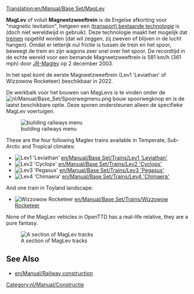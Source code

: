 [[Translation:en/Manual/Base Set/MagLev]]
{{nl/Manual/Base Set/Typen spoorweg}}

'''MagLev''' of voluit '''Magneetzweeftrein''' is de Engelse afkorting voor "magnetic levitation", hetgeen een [https://www.wikipedia.org/wiki/Maglev (transport) bestaande technologie] is (doch niet wereldwijd in gebruik). Deze technologie maakt het mogelijk dat [[nl/Manual/Treinen|treinen]] opgetild worden (dat wil zeggen, zij zweven of blijven in de lucht hangen). Omdat er letterijk nul frictie is tussen de trein en het spoor, beweegt de trein en zijn wagons zeer snel over het spoor. De recordtijd in de echte wereld voor een bemande Magneetzweeftrein is 581 km/h (361 mph) door [https://www.wikipedia.org/wiki/JR-Maglev JR-Maglev] op 2 december 2003.

In het spel komt de eerste Magneetzweeftrein (Lev1 'Leviathan' of Wizzowow Rocketeer) beschikbaar in 2022.

De werkbalk voor het bouwen van MagLevs is te vinden onder de [[File:nl/Manual/Base Set/Spoorwegmenu.png]] bouw spoorwegknop en is de laatst beschikbare optie. Deze sporen ondersteunen alleen de specifieke MagLev voertuigen.

[[File:en/Manual/Openttd-rail1.png|none|building railways menu]]

These are the four following Maglev trains available in Temperate, Sub-Arctic and Tropical climates:
*[[File:en/Manual/Base Set/Trains/Lev1leviathan.png|Lev1 'Leviathan']] [[en/Manual/Base Set/Trains/Lev1 'Leviathan']]
*[[File:en/Manual/Base Set/Trains/Lev2cyclops.png|Lev2 'Cyclops']] [[en/Manual/Base Set/Trains/Lev2 'Cyclops']]
*[[File:en/Manual/Base Set/Trains/Lev3pegasus.png|Lev3 'Pegasus']] [[en/Manual/Base Set/Trains/Lev3 'Pegasus']]
*[[File:en/Manual/Base Set/Trains/Lev4chimaerarhead.png|Lev4 'Chimaera']] [[en/Manual/Base Set/Trains/Lev4 'Chimaera']]
And one train in Toyland landscape:
*[[File:en/Manual/Base Set/Trains/Wizzowowrocketeer.png|Wizzowow Rocketeer]] [[en/Manual/Base Set/Trains/Wizzowow Rocketeer]]

None of the MagLev vehicles in OpenTTD has a real-life relative, they are a pure fantasy.

[[File:en/Manual/Base Set/MaglevTemp.png|none|frame|A section of MagLev tracks]]

==See Also==
*[[en/Manual/Railway construction]]

[[Category:nl/Manual/Constructie]]